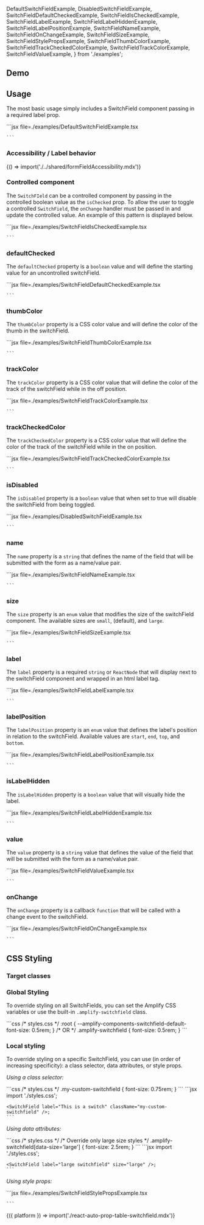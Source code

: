 
  DefaultSwitchFieldExample,
  DisabledSwitchFieldExample,
  SwitchFieldDefaultCheckedExample,
  SwitchFieldIsCheckedExample,
  SwitchFieldLabelExample,
  SwitchFieldLabelHiddenExample,
  SwitchFieldLabelPositionExample,
  SwitchFieldNameExample,
  SwitchFieldOnChangeExample,
  SwitchFieldSizeExample,
  SwitchFieldStylePropsExample,
  SwitchFieldThumbColorExample,
  SwitchFieldTrackCheckedColorExample,
  SwitchFieldTrackColorExample,
  SwitchFieldValueExample,
} from './examples';

## Demo

<SwitchDemo />

## Usage

The most basic usage simply includes a SwitchField component passing in a required label prop.

<Example>
  <DefaultSwitchFieldExample />
  <ExampleCode>
    ```jsx file=./examples/DefaultSwitchFieldExample.tsx

    ```

  </ExampleCode>
</Example>

### Accessibility / Label behavior

<Fragment>{() => import('./../shared/formFieldAccessibility.mdx')}</Fragment>

### Controlled component

The `SwitchFIeld` can be a controlled component by passing in the controlled boolean value as the `isChecked` prop.
To allow the user to toggle a controlled `SwitchField`, the `onChange` handler must be passed in and update the controlled
value. An example of this pattern is displayed below.

<Example>
  <SwitchFieldIsCheckedExample />
  <ExampleCode>
    ```jsx file=./examples/SwitchFieldIsCheckedExample.tsx

    ```

  </ExampleCode>
</Example>

### defaultChecked

The `defaultChecked` property is a `boolean` value and will define the starting value for an uncontrolled switchField.

<Example>
  <SwitchFieldDefaultCheckedExample />
  <ExampleCode>
    ```jsx file=./examples/SwitchFieldDefaultCheckedExample.tsx

    ```

  </ExampleCode>
</Example>

### thumbColor

The `thumbColor` property is a CSS color value and will define the color of the thumb in the switchField.

<Example>
  <SwitchFieldThumbColorExample />
  <ExampleCode>
    ```jsx file=./examples/SwitchFieldThumbColorExample.tsx

    ```

  </ExampleCode>
</Example>

### trackColor

The `trackColor` property is a CSS color value that will define the color of the track of the switchField while in the off position.

<Example>
  <SwitchFieldTrackColorExample />
  <ExampleCode>
    ```jsx file=./examples/SwitchFieldTrackColorExample.tsx

    ```

  </ExampleCode>
</Example>

### trackCheckedColor

The `trackCheckedColor` property is a CSS color value that will define the color of the track of the switchField while in the on position.

<Example>
  <SwitchFieldTrackCheckedColorExample />
  <ExampleCode>
    ```jsx file=./examples/SwitchFieldTrackCheckedColorExample.tsx

    ```

  </ExampleCode>
</Example>

### isDisabled

The `isDisabled` property is a `boolean` value that when set to true will disable the switchField from being toggled.

<Example>
  <DisabledSwitchFieldExample />
  <ExampleCode>
    ```jsx file=./examples/DisabledSwitchFieldExample.tsx

    ```

  </ExampleCode>
</Example>

### name

The `name` property is a `string` that defines the name of the field that will be submitted with the form as a name/value pair.

<Example>
  <SwitchFieldNameExample />
  <ExampleCode>
    ```jsx file=./examples/SwitchFieldNameExample.tsx

    ```

  </ExampleCode>
</Example>

### size

The `size` property is an `enum` value that modifies the size of the switchField component. The available sizes are `small`, (default), and `large`.

<Example>
  <SwitchFieldSizeExample />
  <ExampleCode>
    ```jsx file=./examples/SwitchFieldSizeExample.tsx

    ```

  </ExampleCode>
</Example>

### label

The `label` property is a required `string` or `ReactNode` that will display next to the switchField component and wrapped in an html label tag.

<Example>
  <SwitchFieldLabelExample />
  <ExampleCode>
    ```jsx file=./examples/SwitchFieldLabelExample.tsx

    ```

  </ExampleCode>
</Example>

### labelPosition

The `labelPosition` property is an `enum` value that defines the label's position in relation to the switchField. Available values are `start`, `end`, `top`, and `bottom`.

<Example>
  <SwitchFieldLabelPositionExample />
  <ExampleCode>
    ```jsx file=./examples/SwitchFieldLabelPositionExample.tsx

    ```

  </ExampleCode>
</Example>

### isLabelHidden

The `isLabelHidden` property is a `boolean` value that will visually hide the label.

<Example>
  <SwitchFieldLabelHiddenExample />
  <ExampleCode>
    ```jsx file=./examples/SwitchFieldLabelHiddenExample.tsx

    ```

  </ExampleCode>
</Example>

### value

The `value` property is a `string` value that defines the value of the field that will be submitted with the form as a name/value pair.

<Example>
  <SwitchFieldValueExample />
  <ExampleCode>
    ```jsx file=./examples/SwitchFieldValueExample.tsx

    ```

  </ExampleCode>
</Example>

### onChange

The `onChange` property is a callback `function` that will be called with a change event to the switchField.

<Example>
  <SwitchFieldOnChangeExample />
  <ExampleCode>
    ```jsx file=./examples/SwitchFieldOnChangeExample.tsx

    ```

  </ExampleCode>
</Example>

## CSS Styling

### Target classes

<ComponentStyleDisplay componentName="SwitchField" />

### Global Styling

To override styling on all SwitchFields, you can set the Amplify CSS variables or use the built-in `.amplify-switchfield` class.

<Example>
  <SwitchField label="This is a switch" className="globally-styled-switchfield" />
  <ExampleCode>
    ```css
    /* styles.css */
    :root {
      --amplify-components-switchfield-default-font-size: 0.5rem;
    }
    /* OR */
    .amplify-switchfield {
      font-size: 0.5rem;
    }
    ```
  </ExampleCode>
</Example>

### Local styling

To override styling on a specific SwitchField, you can use (in order of increasing specificity): a class selector, data attributes, or style props.

_Using a class selector:_

<Example>
  <SwitchField label="This is a switch" className="my-custom-switchfield" />
  <ExampleCode>
    ```css
    /* styles.css */
    .my-custom-switchfield {
      font-size: 0.75rem;
    }
    ```
  </ExampleCode>
  <ExampleCode>
    ```jsx
    import './styles.css';

    <SwitchField label="This is a switch" className="my-custom-switchfield" />;
    ```

  </ExampleCode>
</Example>

_Using data attributes:_

<Example>
  <SwitchField label="large switchfield" size="large" />
  <ExampleCode>
    ```css
    /* styles.css */
    /* Override only large size styles */
    .amplify-switchfield[data-size='large'] {
      font-size: 2.5rem;
    }
    ```
  </ExampleCode>
  <ExampleCode>
    ```jsx
    import './styles.css';

    <SwitchField label="large switchfield" size="large" />;
    ```

  </ExampleCode>
</Example>

_Using style props:_

<Example>
  <SwitchFieldStylePropsExample />
  <ExampleCode>
    ```jsx file=./examples/SwitchFieldStylePropsExample.tsx

    ```

  </ExampleCode>
</Example>

<Fragment>
  {({ platform }) => import('./react-auto-prop-table-switchfield.mdx')}
</Fragment>
